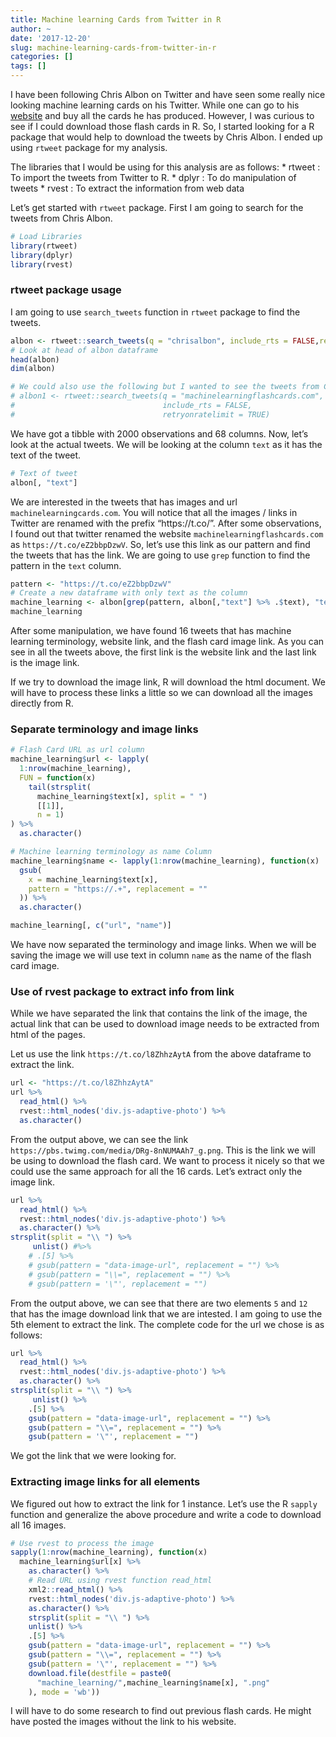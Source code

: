 ```yaml
---
title: Machine learning Cards from Twitter in R
author: ~
date: '2017-12-20'
slug: machine-learning-cards-from-twitter-in-r
categories: []
tags: []
---
```


I have been following Chris Albon on Twitter and have seen some really nice looking 
machine learning cards on his Twitter. While one can go to his [website](http://machinelearningflashcards.com) 
and buy all the cards he has produced. However, I was curious to see if I could 
download those flash cards in R. So, I started looking for a R package that would help
to download the tweets by Chris Albon. I ended up using `rtweet` package for my 
analysis. 

The libraries that I would be using for this analysis are as follows: 
* rtweet : To import the tweets from Twitter to R.
* dplyr  : To do manipulation of tweets
* rvest  : To extract the information from web data

Let's get started with `rtweet` package. First I am going to search for the tweets 
from Chris Albon. 

```r
# Load Libraries
library(rtweet)
library(dplyr)
library(rvest)
```

### rtweet package usage

I am going to use `search_tweets` function in `rtweet` package to find the tweets.

```r
albon <- rtweet::search_tweets(q = "chrisalbon", include_rts = FALSE,retryonratelimit = TRUE, n = 18000)
# Look at head of albon dataframe
head(albon)
dim(albon)

# We could also use the following but I wanted to see the tweets from Chris Albon
# albon1 <- rtweet::search_tweets(q = "machinelearningflashcards.com", 
#                                 include_rts = FALSE, 
#                                 retryonratelimit = TRUE)
```

We have got a tibble with 2000 observations and 68 columns. Now, let's look at the actual tweets.
We will be looking at the column `text` as it has the text of the tweet. 

```r
# Text of tweet
albon[, "text"]
```

We are interested in the tweets that has images and url `machinelearningcards.com`.
You will notice that all the images / links in Twitter are renamed with the prefix 
"https://t.co/". After some observations, I found out that twitter renamed the 
website `machinelearningflashcards.com` as `https://t.co/eZ2bbpDzwV`. So, let's use 
this link as our pattern and find the tweets that has the link. We are going to 
use `grep` function to find the pattern in the `text` column. 

```r
pattern <- "https://t.co/eZ2bbpDzwV"
# Create a new dataframe with only text as the column
machine_learning <- albon[grep(pattern, albon[,"text"] %>% .$text), "text"]
machine_learning
```

After some manipulation, we have found 16 tweets that has machine learning terminology, 
website link, and the flash card image link. As you can see in all the tweets above, 
the first link is the website link and the last link is the image link. 

If we try to download the image link, R will download the html document. We will 
have to process these links a little so we can download all the images directly 
from R. 

### Separate terminology and image links

```r
# Flash Card URL as url column 
machine_learning$url <- lapply(
  1:nrow(machine_learning), 
  FUN = function(x)
    tail(strsplit(
      machine_learning$text[x], split = " ")
      [[1]],
      n = 1)
) %>%
  as.character()

# Machine learning terminology as name Column
machine_learning$name <- lapply(1:nrow(machine_learning), function(x)
  gsub(
    x = machine_learning$text[x],
    pattern = "https://.+", replacement = ""
  )) %>%
  as.character()

machine_learning[, c("url", "name")]
```

We have now separated the terminology and image links. When we will be saving the 
image we will use text in column `name` as the name of the flash card image. 

### Use of rvest package to extract info from link 

While we have separated the link that contains the link of the image, the actual 
link that can be used to download image needs to be extracted from html of the pages. 

Let us use the link `https://t.co/l8ZhhzAytA` from the above dataframe to extract the link. 

```r
url <- "https://t.co/l8ZhhzAytA"
url %>% 
  read_html() %>% 
  rvest::html_nodes('div.js-adaptive-photo') %>% 
  as.character()
```

From the output above, we can see the link `https://pbs.twimg.com/media/DRg-8nNUMAAh7_g.png`. 
This is the link we will be using to download the flash card. We want to process 
it nicely so that we could use the same approach for all the 16 cards. Let's extract 
only the image link. 

```r
url %>% 
  read_html() %>% 
  rvest::html_nodes('div.js-adaptive-photo') %>% 
  as.character() %>%
strsplit(split = "\\ ") %>% 
     unlist() #%>% 
    # .[5] %>% 
    # gsub(pattern = "data-image-url", replacement = "") %>% 
    # gsub(pattern = "\\=", replacement = "") %>% 
    # gsub(pattern = '\"', replacement = "")
```
From the output above, we can see that there are two elements `5` and `12` that 
has the image download link that we are intested. I am going to use the 5th element 
to extract the link. The complete code for the url we chose is as follows:

```r
url %>% 
  read_html() %>% 
  rvest::html_nodes('div.js-adaptive-photo') %>% 
  as.character() %>%
strsplit(split = "\\ ") %>% 
     unlist() %>% 
    .[5] %>%
    gsub(pattern = "data-image-url", replacement = "") %>%
    gsub(pattern = "\\=", replacement = "") %>%
    gsub(pattern = '\"', replacement = "")
```
We got the link that we were looking for. 

### Extracting image links for all elements 

We figured out how to extract the link for 1 instance. Let's use the R `sapply` 
function and generalize the above procedure and write a code to download all 16 images.

```r
# Use rvest to process the image
sapply(1:nrow(machine_learning), function(x) 
  machine_learning$url[x] %>% 
    as.character() %>%
    # Read URL using rvest function read_html
    xml2::read_html() %>% 
    rvest::html_nodes('div.js-adaptive-photo') %>% 
    as.character() %>% 
    strsplit(split = "\\ ") %>% 
    unlist() %>% 
    .[5] %>% 
    gsub(pattern = "data-image-url", replacement = "") %>% 
    gsub(pattern = "\\=", replacement = "") %>% 
    gsub(pattern = '\"', replacement = "") %>% 
    download.file(destfile = paste0(
      "machine_learning/",machine_learning$name[x], ".png"
    ), mode = 'wb'))
```

I will have to do some research to find out previous flash cards. He might have posted 
the images without the link to his website. 
